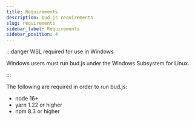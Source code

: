 ```yaml
---
title: Requirements
description: bud.js requirements
slug: requirements
sidebar_label: Requirements
sidebar_position: 4
---
```


:::danger WSL required for use in Windows

Windows users must run bud.js under the Windows Subsystem for Linux.

:::

The following are required in order to run bud.js:

- node 16+
- yarn 1.22 or higher
- npm 8.3 or higher
